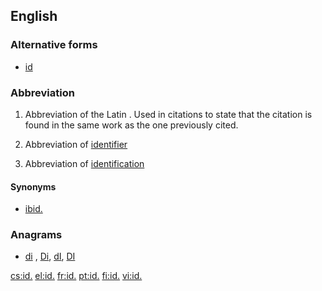 {{also|Appendix:Variations of "id"}}
==English==

===Alternative forms===
* [[id]]

===Abbreviation===
{{rfc-header|Abbreviation}}
{{head|en|abbreviation}}

# {{context|bibliography|lang=en}} Abbreviation of the Latin {{term|idem||lang=la|same}}. Used in citations to state that the citation is found in the same work as the one previously cited.
# {{context|computing|lang=en}} Abbreviation of [[identifier]]
# Abbreviation of [[identification]]

====Synonyms====
* {{sense|bibliography}} [[ibid.]]

===Anagrams===
* [[di#English|di]] , [[Di#English|Di]], [[dI#English|dI]], [[DI#English|DI]]

[[cs:id.]]
[[el:id.]]
[[fr:id.]]
[[pt:id.]]
[[fi:id.]]
[[vi:id.]]